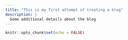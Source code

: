 ```yaml
---
title: "This is my first attempt of creating a blog"
description: |
  Some additional details about the blog
---
```


```r
knitr::opts_chunk$set(echo = FALSE)
```
